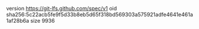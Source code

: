 version https://git-lfs.github.com/spec/v1
oid sha256:5c22acb5fe9f5d33b8eb5d65f318bd569303a575921adfe4641e461a1af28b6a
size 9936
